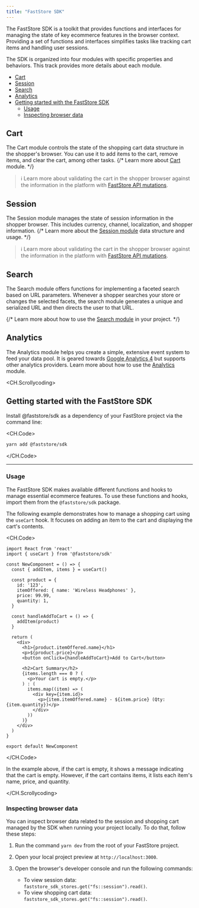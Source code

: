 ```yaml
---
title: "FastStore SDK"
---
```


The FastStore SDK is a toolkit that provides functions and interfaces for managing the state of key ecommerce features in the browser context. Providing a set of functions and interfaces simplifies tasks like tracking cart items and handling user sessions.

The SDK is organized into four modules with specific properties and behaviors. This track provides more details about each module.

- [Cart](#cart)
- [Session](#session)
- [Search](#search)
- [Analytics](#analytics)
- [Getting started with the FastStore SDK](#getting-started-with-the-faststore-sdk)
  - [Usage](#usage)
  - [Inspecting browser data](#inspecting-browser-data)

## Cart

The Cart module controls the state of the shopping cart data structure in the shopper's browser. You can use it to add items to the cart, remove items, and clear the cart, among other tasks. {/* Learn more about [Cart](LINK) module. */}

> ℹ️ Learn more about validating the cart in the shopper browser against the information in the platform with [FastStore API mutations](https://developers.vtex.com/docs/guides/faststore/schema-mutations#cart).

## Session

The Session module manages the state of session information in the shopper browser. This includes currency, channel, localization, and shopper information. {/* Learn more about the [Session module](LINK) data structure and usage. */}

> ℹ️ Learn more about validating the cart in the shopper browser against the information in the platform with [FastStore API mutations](https://developers.vtex.com/docs/guides/faststore/schema-mutations#session).

## Search

The Search module offers functions for implementing a faceted search based on URL parameters. Whenever a shopper searches your store or changes the selected facets, the search module generates a unique and serialized URL and then directs the user to that URL.

{/* Learn more about how to use the [Search module](LINK) in your project. */}

## Analytics

The Analytics module helps you create a simple, extensive event system to feed your data pool. It is geared towards [Google Analytics 4](https://developers.google.com/analytics/devguides/collection/ga4) but supports other analytics providers. Learn more about how to use the [Analytics](https://developers.vtex.com/docs/guides/faststore/analytics-overview) module.

<CH.Scrollycoding>

## Getting started with the FastStore SDK

Install @faststore/sdk as a dependency of your FastStore project via the command line:

<CH.Code>

```bash
yarn add @faststore/sdk
```

</CH.Code>

---

### Usage

The FastStore SDK makes available different functions and hooks to manage essential ecommerce features. To use these functions and hooks, import them from the `@faststore/sdk` package.

The following example demonstrates how to manage a shopping cart using the `useCart` hook. It focuses on adding an item to the cart and displaying the cart's contents.

<CH.Code>

```tsx
import React from 'react'
import { useCart } from '@faststore/sdk'

const NewComponent = () => {
  const { addItem, items } = useCart()

  const product = {
    id: '123',
    itemOffered: { name: 'Wireless Headphones' },
    price: 99.99,
    quantity: 1,
  }

  const handleAddToCart = () => {
    addItem(product)
  }

  return (
    <div>
      <h1>{product.itemOffered.name}</h1>
      <p>${product.price}</p>
      <button onClick={handleAddToCart}>Add to Cart</button>

      <h2>Cart Summary</h2>
      {items.length === 0 ? (
        <p>Your cart is empty.</p>
      ) : (
        items.map((item) => (
          <div key={item.id}>
            <p>{item.itemOffered.name} - ${item.price} (Qty: {item.quantity})</p>
          </div>
        ))
      )}
    </div>
  )
}

export default NewComponent
```

</CH.Code>

In the example above, if the cart is empty, it shows a message indicating that the cart is empty. However, if the cart contains items, it lists each item's name, price, and quantity.

</CH.Scrollycoding>

### Inspecting browser data

You can inspect browser data related to the session and shopping cart managed by the SDK when running your project locally. To do that, follow these steps:

1. Run the command `yarn dev` from the root of your FastStore project.
2. Open your local project preview at `http://localhost:3000`.
3. Open the browser's developer console and run the following commands:

   - To view session data: `faststore_sdk_stores.get("fs::session").read()`.
   - To view shopping cart data: `faststore_sdk_stores.get("fs::session").read()`.
